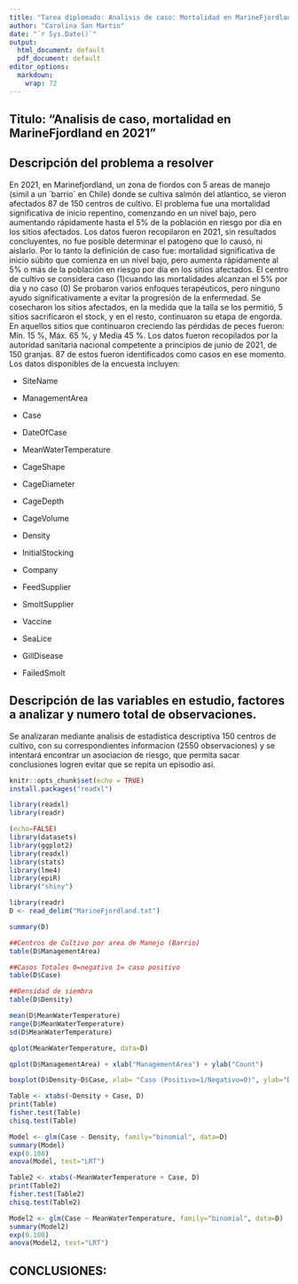 ```yaml
---
title: "Tarea diplomado: Analisis de caso: Mortalidad en MarineFjordland en 2021 "
author: "Carolina San Martin"
date: "`r Sys.Date()`"
output:
  html_document: default
  pdf_document: default
editor_options: 
  markdown: 
    wrap: 72
---
```


## Titulo: "Analisis de caso, mortalidad en MarineFjordland en 2021"

## Descripción del problema a resolver

En 2021, en Marinefjordland, un zona de fiordos con 5 areas de manejo
(simil a un ´barrio´ en Chile) donde se cultiva salmón del atlantico, se
vieron afectados 87 de 150 centros de cultivo. El problema fue una
mortalidad significativa de inicio repentino, comenzando en un nivel
bajo, pero aumentando rápidamente hasta el 5% de la población en riesgo
por día en los sitios afectados. Los datos fueron recopilaron en 2021,
sin resultados concluyentes, no fue posible determinar el patogeno que
lo causó, ni aislarlo. Por lo tanto la definición de caso fue:
mortalidad significativa de inicio súbito que comienza en un nivel bajo,
pero aumenta rápidamente al 5% o más de la población en riesgo por día
en los sitios afectados. El centro de cultivo se considera caso
(1)cuando las mortalidades alcanzan el 5% por día y no caso (0) Se
probaron varios enfoques terapéuticos, pero ninguno ayudo
significativamente a evitar la progresión de la enfermedad. Se
cosecharon los sitios afectados, en la medida que la talla se los
permitió, 5 sitios sacrificaron el stock, y en el resto, continuaron su
etapa de engorda. En aquellos sitios que continuaron creciendo las
pérdidas de peces fueron: Mín. 15 %, Máx. 65 %, y Media 45 %. Los datos
fueron recopilados por la autoridad sanitaria nacional competente a
principios de junio de 2021, de 150 granjas. 87 de estos fueron
identificados como casos en ese momento. Los datos disponibles de la
encuesta incluyen:

-   SiteName

-   ManagementArea

-   Case

-   DateOfCase

-   MeanWaterTemperature

-   CageShape

-   CageDiameter

-   CageDepth

-   CageVolume

-   Density

-   InitialStocking

-   Company

-   FeedSupplier

-   SmoltSupplier

-   Vaccine

-   SeaLice

-   GillDisease

-   FailedSmolt

## Descripción de las variables en estudio, factores a analizar y numero total de observaciones.

Se analizaran mediante analisis de estadistica descriptiva 150 centros
de cultivo, con su correspondientes informacion (2550 observaciones) y
se intentará encontrar un asociacion de riesgo, que permita sacar
conclusiones logren evitar que se repita un episodio asi.

```r
knitr::opts_chunk$set(echo = TRUE)
install.packages("readxl")

library(readxl)
library(readr)

```

```r
(echo=FALSE)
library(datasets)
library(ggplot2)
library(readxl)
library(stats)
library(lme4)
library(epiR)
library("shiny")
```

```r
library(readr)
D <- read_delim("MarineFjordland.txt")
```

```r
summary(D)
```

```r
##Centros de Cultivo por area de Manejo (Barrio)
table(D$ManagementArea)
```

```r
##Casos Totales 0=negativo 1= caso positivo
table(D$Case)
```

```r
##Densidad de siembra
table(D$Density)
```
```r
mean(D$MeanWaterTemperature)
range(D$MeanWaterTemperature)
sd(D$MeanWaterTemperature)
```
```r
qplot(MeanWaterTemperature, data=D)
```
```r
qplot(D$ManagementArea) + xlab("ManagementArea") + ylab("Count")
```
```r
boxplot(D$Density~D$Case, xlab= "Caso (Positivo=1/Negativo=0)", ylab="Densidad")
```


```r
Table <- xtabs(~Density + Case, D)
print(Table)
fisher.test(Table)
chisq.test(Table)
```
```r
Model <- glm(Case ~ Density, family="binomial", data=D)
summary(Model)
exp(0.108)
anova(Model, test="LRT")
```
```r
Table2 <- xtabs(~MeanWaterTemperature + Case, D)
print(Table2)
fisher.test(Table2)
chisq.test(Table2)
```
```r
Model2 <- glm(Case ~ MeanWaterTemperature, family="binomial", data=D)
summary(Model2)
exp(0.108)
anova(Model2, test="LRT")
```
## CONCLUSIONES: 
